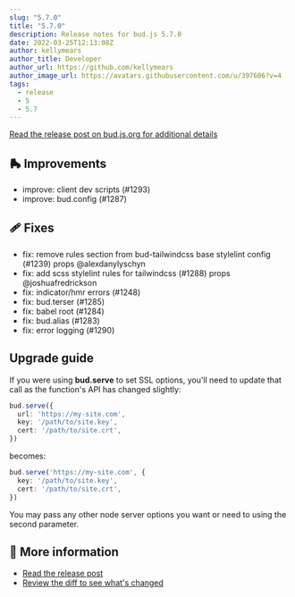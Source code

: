 ```yaml
---
slug: "5.7.0"
title: "5.7.0"
description: Release notes for bud.js 5.7.0
date: 2022-03-25T12:13:08Z
author: kellymears
author_title: Developer
author_url: https://github.com/kellymears
author_image_url: https://avatars.githubusercontent.com/u/397606?v=4
tags:
  - release
  - 5
  - 5.7
---
```


<!--This file is generated-->

[Read the release post on bud.js.org for additional details](https://bud.js.org/blog/5.7.0)

<!--truncate-->


## 🛼 Improvements

- improve: client dev scripts (#1293)
- improve: bud.config (#1287)

## 🩹 Fixes

- fix: remove rules section from bud-tailwindcss base stylelint config (#1239) props @alexdanylyschyn
- fix: add scss stylelint rules for tailwindcss (#1288) props @joshuafredrickson
- fix: indicator/hmr errors (#1248)
- fix: bud.terser (#1285)
- fix: babel root (#1284)
- fix: bud.alias (#1283)
- fix: error logging (#1290)

## Upgrade guide

If you were using **bud.serve** to set SSL options, you'll need to update that call as the function's API has changed slightly:

```ts
bud.serve({
  url: 'https://my-site.com',
  key: '/path/to/site.key',
  cert: '/path/to/site.crt',
})
```

becomes:

```ts
bud.serve('https://my-site.com', {
  key: '/path/to/site.key',
  cert: '/path/to/site.crt',
})
```

You may pass any other node server options you want or need to using the second parameter.

## 👀 More information

- [Read the release post](https://bud.js.org/blog/5.7.0)
- [Review the diff to see what's changed](https://github.com/roots/bud/compare/v5.6.0...v5.7.0)